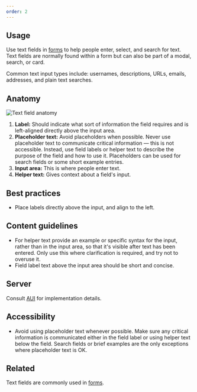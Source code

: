```yaml
---
order: 2
---
```


## Usage

Use text fields in [forms](/patterns/forms) to help people enter, select, and search for text. Text fields are normally found within a form but can also be part of a modal, search, or card.

Common text input types include: usernames, descriptions, URLs, emails, addresses, and plain text searches.

## Anatomy

![Text field anatomy](images/text-field-anatomy.png)

1. **Label:** Should indicate what sort of information the field requires and is left-aligned directly above the input area.
2. **Placeholder text:** Avoid placeholders when possible. Never use placeholder text to communicate critical information — this is not accessible. Instead, use field labels or helper text to describe the purpose of the field and how to use it. Placeholders can be used for search fields or some short example entries.
3. **Input area:** This is where people enter text.
4. **Helper text:** Gives context about a field's input.

## Best practices

- Place labels directly above the input, and align to the left.

## Content guidelines

- For helper text provide an example or specific syntax for the input, rather than in the input area, so that it's visible after text has been entered. Only use this where clarification is required, and try not to overuse it.
- Field label text above the input area should be short and concise.

## Server

Consult [AUI](https://docs.atlassian.com/aui/latest/docs/forms.html) for implementation details.

## Accessibility

- Avoid using placeholder text whenever possible. Make sure any critical information is communicated either in the field label or using helper text below the field. Search fields or brief examples are the only exceptions where placeholder text is OK.


## Related

Text fields are commonly used in [forms](/patterns/forms).
